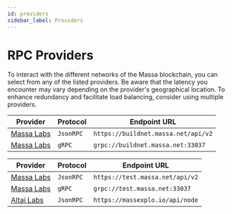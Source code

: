 ```yaml
---
id: providers
sidebar_label: Providers
---
```



# RPC Providers

To interact with the different networks of the Massa blockchain, you can select from any of the listed providers.
Be aware that the latency you encounter may vary depending on the provider's geographical location.
To enhance redundancy and facilitate load balancing, consider using multiple providers.

<Tabs>
  <TabItem value="buildnet" label="👷 BuildNet" default>
    <table>
      <thead>
        <tr>
          <th>Provider</th>
          <th>Protocol</th>
          <th>Endpoint URL</th>
        </tr>
      </thead>
        <tbody>
        <tr>
          <td><a href="/docs/build/networks-faucets">Massa Labs</a></td>
          <td><code>JsonRPC</code></td>
          <td><code>https://buildnet.massa.net/api/v2</code></td>
        </tr>
        <tr>
          <td><a href="/docs/build/networks-faucets">Massa Labs</a></td>
          <td><code>gRPC</code></td>
          <td><code>grpc://buildnet.massa.net:33037</code></td>
        </tr>
        </tbody>
    </table>
  </TabItem>
  <TabItem value="testnet" label="🧑‍🔬 TestNet">
    <table>
      <thead>
        <tr>
          <th>Provider</th>
          <th>Protocol</th>
          <th>Endpoint URL</th>
        </tr>
      </thead>
        <tbody>
        <tr>
          <td><a href="/docs/build/networks-faucets">Massa Labs</a></td>
          <td><code>JsonRPC</code></td>
          <td><code>https://test.massa.net/api/v2</code></td>
        </tr>
        <tr>
          <td><a href="/docs/build/networks-faucets">Massa Labs</a></td>
          <td><code>gRPC</code></td>
          <td><code>grpc://test.massa.net:33037</code></td>
        </tr>
        <tr>
          <td><a href="https://www.altailabs.tech/">Altai Labs</a></td>
          <td><code>JsonRPC</code></td>
          <td><code>https://massexplo.io/api/node</code></td>
        </tr>
        </tbody>
    </table>
  </TabItem>
</Tabs>
